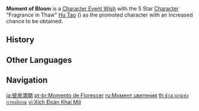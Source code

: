 {{Wish Series Infobox
|character = Hu Tao
|type      = Character Event Wishes
}}
'''Moment of Bloom''' is a [[Character Event Wish]] with the 5 Star [[Character]] "Fragrance in Thaw" [[Hu Tao]] ({{Pyro}}) as the promoted character with an increased chance to be obtained.

==History==
{{Wish History Table}}

==Other Languages==
{{Other Languages
|en      = Moment of Bloom
|zhs     = 赤团开时
|zhs_rm  = Chìtuán Kāi Shí
|zht     = 赤團開時
|zht_rm  = Chìtuán Kāi Shí
|zh_tl   = When the Red Ball Blooms
|zh_note = "Red Ball" alludes to the red spider lily.
|ja      = 彼岸満開
|ja_rm   = Higan Mankai{{Assumed}}
|ja_tl   = {{w|Lycoris radiata|Red Spider Lily}} Full Bloom
|ja_note = The red spider lily is heavily associated with death in Japanese Buddhism. Its name in Japanese is {{Lang|mini=1|ja=彼岸花|ja_rm=higan-bana}}, literally meaning "the flower of the other shore," referring to the {{w|Sanzu River}} which separates life from afterlife.
|ko      = {{tt|매화|梅花}}가 {{tt|만개|滿開}}할 때
|ko_rm   = Maehwaga Man'gaehal Ttae
|ko_tl   = When the Plum Flowers Bloom
|es      = Florecimiento fugaz
|es_tl   = Fleeting Bloom
|fr      = Floraison écarlate
|fr_tl   = Scarlet Bloom
|ru      = Момент цветения
|ru_tl   = Blooming Moment
|th      = ช่วงเวลาแห่งการผลิบาน
|th_rm   = Chuang wela haeng kan phli ban
|th_tl   = Moment of Bloom
|vi      = {{tt|Xích Đoàn|赤團}} {{tt|Khai|開}} Mở
|vi_tl   = Blooming of the Spider Lily
|de      = Augenblick des Erblühens
|de_tl   = Moment of Bloom
|id      = Bunga Bersemi
|id_tl   = Blooming Flower
|pt      = Momento de Florescer
|pt_tl   = Moment of Bloom
}}

==Navigation==
{{Wish Navbox}}

[[ja:彼岸満開]]
[[pt-br:Momento de Florescer]]
[[ru:Момент цветения]]
[[th:ช่วงเวลาแห่งการผลิบาน]]
[[vi:Xích Đoàn Khai Mở]]